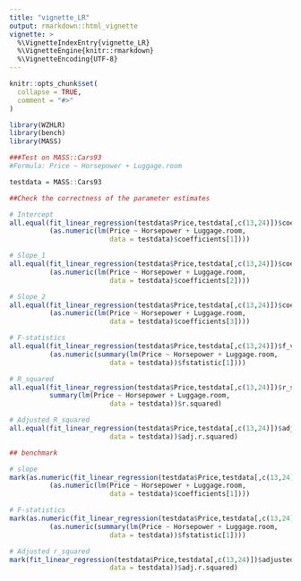 ```yaml
---
title: "vignette_LR"
output: rmarkdown::html_vignette
vignette: >
  %\VignetteIndexEntry{vignette_LR}
  %\VignetteEngine{knitr::rmarkdown}
  %\VignetteEncoding{UTF-8}
---
```


```r
knitr::opts_chunk$set(
  collapse = TRUE,
  comment = "#>"
)
```

```r
library(WZHLR)
library(bench)
library(MASS)

###Test on MASS::Cars93
#Formula: Price ~ Horsepower + Luggage.room

testdata = MASS::Cars93

##Check the correctness of the parameter estimates

# Intercept
all.equal(fit_linear_regression(testdata$Price,testdata[,c(13,24)])$coefficients[1],
          (as.numeric(lm(Price ~ Horsepower + Luggage.room, 
                         data = testdata)$coefficients[1])))

# Slope_1
all.equal(fit_linear_regression(testdata$Price,testdata[,c(13,24)])$coefficients[2],
          (as.numeric(lm(Price ~ Horsepower + Luggage.room, 
                         data = testdata)$coefficients[2])))

# Slope_2
all.equal(fit_linear_regression(testdata$Price,testdata[,c(13,24)])$coefficients[3],
          (as.numeric(lm(Price ~ Horsepower + Luggage.room, 
                         data = testdata)$coefficients[3])))

# F-statistics 
all.equal(fit_linear_regression(testdata$Price,testdata[,c(13,24)])$f_value,
          (as.numeric(summary(lm(Price ~ Horsepower + Luggage.room, 
                         data = testdata))$fstatistic[1])))

# R_squared
all.equal(fit_linear_regression(testdata$Price,testdata[,c(13,24)])$r_squared,
          summary(lm(Price ~ Horsepower + Luggage.room, 
                         data = testdata))$r.squared)

# Adjusted_R_squared
all.equal(fit_linear_regression(testdata$Price,testdata[,c(13,24)])$adjusted_r_squared,summary(lm(Price ~ Horsepower + Luggage.room, 
                         data = testdata))$adj.r.squared)

## benchmark

# slope
mark(as.numeric(fit_linear_regression(testdata$Price,testdata[,c(13,24)])$coefficients[1]),
          (as.numeric(lm(Price ~ Horsepower + Luggage.room, 
                         data = testdata)$coefficients[1])))

# F-statistics
mark(as.numeric(fit_linear_regression(testdata$Price,testdata[,c(13,24)])$f_value),
          (as.numeric(summary(lm(Price ~ Horsepower + Luggage.room, 
                         data = testdata))$fstatistic[1])))

# Adjusted r_squared          
mark(fit_linear_regression(testdata$Price,testdata[,c(13,24)])$adjusted_r_squared,summary(lm(Price ~ Horsepower + Luggage.room, 
                         data = testdata))$adj.r.squared)

```
